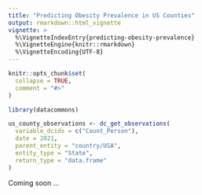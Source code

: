 ```yaml
---
title: "Predicting Obesity Prevalence in US Counties"
output: rmarkdown::html_vignette
vignette: >
  %\VignetteIndexEntry{predicting-obesity-prevalence}
  %\VignetteEngine{knitr::rmarkdown}
  %\VignetteEncoding{UTF-8}
---
```


<!-- https://github.com/datacommonsorg/api-python/blob/master/notebooks/v2/analyzing_obesity_prevalence.ipynb -->

```r
knitr::opts_chunk$set(
  collapse = TRUE,
  comment = "#>"
)
```

```r
library(datacommons)
```


```r
us_county_observations <- dc_get_observations(
  variable_dcids = c("Count_Person"),
  date = 2021,
  parent_entity = "country/USA",
  entity_type = "State",
  return_type = "data.frame"
)
```

Coming soon ...